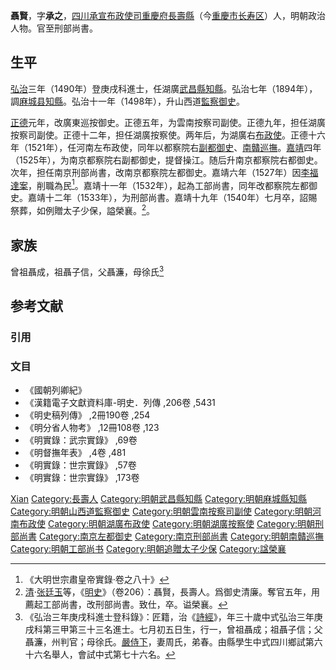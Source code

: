 {{明清人物信息框
| 姓名 = 聶賢
| 原名 =
| 圖片名稱= 
| 圖片大小 =
| 圖片說明 = 
| 最高職務 = 刑部尚書
| 國家 = 大明 
| 爵位 =
| 籍貫 = [[四川|四川]][[重慶府|重慶府]][[長壽縣|長壽縣]]
| 族裔 = 
| 字號 = 字承之
| 諡號 = 榮襄
| 出生日期 = 生年不詳
| 出生地點 =
| 逝世日期 = 嘉靖十九年（1540年）七月
| 逝世地點 =
| 墓葬 =
| 配偶 = 周氏
| 親屬 = 
| 出身 =
* 弘治三年庚戌科同進士出身
| 經歷 =
| 著作 =  
}}
'''聶賢'''{{BD|？年||1540年||}}，字'''承之'''，[[四川承宣布政使司|四川承宣布政使司]][[重慶府|重慶府]][[長壽縣|長壽縣]]（今[[重慶市|重慶市]][[长寿区|长寿区]]）人，明朝政治人物。官至刑部尚書。

== 生平 ==
[[弘治_(明朝)|弘治]]三年（1490年）登庚戌科進士，任湖廣[[武昌县_(东吴)|武昌縣]][[知縣|知縣]]。弘治七年（1894年），調[[麻城县|麻城县]][[知縣|知縣]]。弘治十一年（1498年），升山西道[[監察御史|監察御史]]。

[[正德_(明朝)|正德]]元年，改廣東巡按御史。正德五年，为雲南按察司副使。正德九年，担任湖廣按察司副使。正德十二年，担任湖廣按察使。两年后，为湖廣右[[布政使|布政使]]。正德十六年（1521年），任河南左布政使，同年以都察院右[[副都御史|副都御史]]、[[南贛巡撫|南贛巡撫]]。[[嘉靖|嘉靖]]四年（1525年），为南京都察院右副都御史，提督操江。随后升南京都察院右都御史。次年，担任南京刑部尚書，改南京都察院左都御史。嘉靖六年（1527年）因[[李福達案|李福達案]]，削職為民<ref>《大明世宗肅皇帝實錄·卷之八十》</ref>。嘉靖十一年（1532年），起為工部尚書，同年改都察院左都御史。嘉靖十二年（1533年），为刑部尚書。嘉靖十九年（1540年）七月卒，詔賜祭葬，如例贈太子少保，謚榮襄。<ref>[[清|清]]·[[张廷玉|张廷玉]]等，《[[明史|明史]]》（卷206）：聶賢，長壽人。爲御史清廉。奪官五年，用薦起工部尚書，改刑部尚書。致仕，卒。谥榮襄。</ref>。

== 家族 ==
曾祖聶成，祖聶子信，父聶濂，母徐氏<ref>《弘治三年庚戌科進士登科錄》：匠籍，治《[[詩經|詩經]]》，年三十歲中式弘治三年庚戌科第三甲第三十三名進士。七月初五日生，行一，曾祖聶成；祖聶子信；父聶濂，州判官；母徐氏。[[嚴侍下|嚴侍下]]，妻周氏，弟春。由縣學生中式四川鄉試第六十六名舉人，會試中式第七十六名。</ref>

== 参考文献 ==
=== 引用 ===
{{reflist}}
=== 文目 ===
* 《國朝列卿紀》
* 《漢籍電子文獻資料庫-明史．列傳 ,206卷 ,5431
* 《明史稿列傳》 ,2冊190卷 ,254
* 《明分省人物考》 ,12冊108卷 ,123
* 《明實錄：武宗實錄》 ,69卷
* 《明督撫年表》 ,4卷 ,481
* 《明實錄：世宗實錄》 ,57卷
* 《明實錄：世宗實錄》 ,173卷

{{start box}}
{{s-off}}
{{succession box|[[趙璜|趙璜]]|[[秦金|秦金]]|[[明朝工部尚書|明朝工部尚書]]|1532年}}
{{succession box|[[王時中|王時中]]|[[唐龍_(明朝)|唐龍]]|[[明朝刑部尚书|明朝刑部尚书]]|1533年－1535年}}
{{end box}}

{{弘治三年庚戌科殿試金榜}}
{{李福達案}}
{{Authority control}}
{{DEFAULTSORT:Nie聂}}
[[Category:聂姓|Xian]]
[[Category:長壽人|Category:長壽人]]
[[Category:明朝武昌縣知縣|Category:明朝武昌縣知縣]]
[[Category:明朝麻城縣知縣|Category:明朝麻城縣知縣]]
[[Category:明朝山西道監察御史|Category:明朝山西道監察御史]]
[[Category:明朝雲南按察司副使|Category:明朝雲南按察司副使]]
[[Category:明朝河南布政使|Category:明朝河南布政使]]
[[Category:明朝湖廣布政使|Category:明朝湖廣布政使]]
[[Category:明朝湖廣按察使|Category:明朝湖廣按察使]]
[[Category:明朝刑部尚書|Category:明朝刑部尚書]]
[[Category:南京左都御史|Category:南京左都御史]]
[[Category:南京刑部尚書|Category:南京刑部尚書]]
[[Category:明朝南贛巡撫|Category:明朝南贛巡撫]]
[[Category:明朝工部尚书|Category:明朝工部尚书]]
[[Category:明朝追贈太子少保|Category:明朝追贈太子少保]]
[[Category:諡榮襄|Category:諡榮襄]]